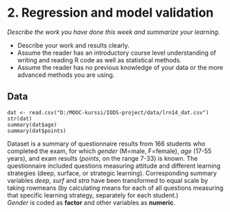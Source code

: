 # 2. Regression and model validation

*Describe the work you have done this week and summarize your learning.*

- Describe your work and results clearly. 
- Assume the reader has an introductory course level understanding of writing and reading R code as well as statistical methods.
- Assume the reader has no previous knowledge of your data or the more advanced methods you are using.

## Data 
    dat <- read.csv("D:/MOOC-kurssi/IODS-project/data/lrn14_dat.csv") 
    str(dat)
    summary(dat$age)  
    summary(dat$points)  
Dataset is a summary of questionnaire results from 166 students who completed the exam, for which *gender* (M=male, F=female), *age* (17-55 years), and exam results (*points*, on the range 7-33) is known. The questionnaire included questions measuring attitude and different learning strategies (deep, surface, or strategic learning). Corresponding summary variables *deep*, *surf* and *stra* have been transformed to equal scale by taking rowmeans (by calculating means for each of all questions measuring that specific learning strategy, separately for each student.)   
*Gender* is coded as **factor** and other variables as **numeric**.

    
